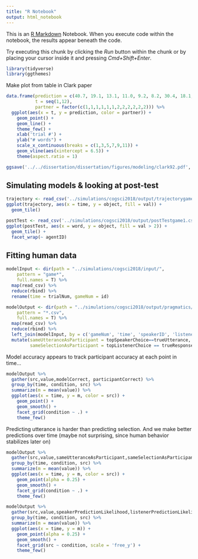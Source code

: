 ```yaml
---
title: "R Notebook"
output: html_notebook
---
```


This is an [R Markdown](http://rmarkdown.rstudio.com) Notebook. When you execute code within the notebook, the results appear beneath the code. 

Try executing this chunk by clicking the *Run* button within the chunk or by placing your cursor inside it and pressing *Cmd+Shift+Enter*. 

```r
library(tidyverse)
library(ggthemes)
```

Make plot from table in Clark paper

```r
data.frame(prediction = c(40.7, 19.1, 13.1, 11.0, 9.2, 8.2, 30.4, 18.1, 13.4, 8.2, 7.8, 6.7),
           t = seq(1,12),
           partner = factor(c(1,1,1,1,1,1,2,2,2,2,2,2))) %>%
  ggplot(aes(x = t, y = prediction, color = partner)) +
    geom_point() +
    geom_line() +
    theme_few() +
    xlab('trial #') +
    ylab("# words") +
    scale_x_continuous(breaks = c(1,3,5,7,9,11)) +
    geom_vline(aes(xintercept = 6.5)) +
    theme(aspect.ratio = 1)

ggsave('../../dissertation/dissertation/figures/modeling/clark92.pdf', height = 8, width = 8, units = 'cm', useDingbats = F)
```

## Simulating models & looking at post-test

```r
trajectory <- read_csv('../simulations/cogsci2018/output/trajectorygame1.csv')
ggplot(trajectory, aes(x = time, y = object, fill = val)) +
  geom_tile()
```

```r
postTest <- read_csv('../simulations/cogsci2018/output/postTestgame1.csv')
ggplot(postTest, aes(x = word, y = object, fill = val > 2)) +
  geom_tile() +
  facet_wrap(~ agentID)
```

## Fitting human data

```r
modelInput <- dir(path = "../simulations/cogsci2018/input/",
    pattern = "game*",
    full.names = T) %>%
  map(read_csv) %>%
  reduce(rbind) %>%
  rename(time = trialNum, gameNum = id)

modelOutput <- dir(path = "../simulations/cogsci2018/output/pragmatics/",
    pattern = "*.csv",
    full.names = T) %>%
  map(read_csv) %>%
  reduce(rbind) %>%
  left_join(modelInput, by = c('gameNum', 'time', 'speakerID', 'listenerID')) %>%
  mutate(sameUtteranceAsParticipant = topSpeakerChoice==trueUtterance,
         sameSelectionAsParticipant = topListenerChoice == trueResponse)
```

Model accuracy appears to track participant accuracy at each point in time... 

```r
modelOutput %>%
  gather(src,value,modelCorrect, participantCorrect) %>%
  group_by(time, condition, src) %>%
  summarize(m = mean(value)) %>%
  ggplot(aes(x = time, y = m, color = src)) +
    geom_point() +
    geom_smooth() +
    facet_grid(condition ~ .) +
    theme_few()
```

Predicting utterance is harder than predicting selection. And we make better predictions over time (maybe not surprising, since human behavior stabilizes later on)

```r
modelOutput %>%
  gather(src,value,sameUtteranceAsParticipant,sameSelectionAsParticipant) %>%
  group_by(time, condition, src) %>%
  summarize(m = mean(value)) %>%
  ggplot(aes(x = time, y = m, color = src)) +
    geom_point(alpha = 0.25) +
    geom_smooth() +
    facet_grid(condition ~ .) +
    theme_few()
```

```r
modelOutput %>%
  gather(src,value,speakerPredictionLikelihood,listenerPredictionLikelihood) %>%
  group_by(time, condition, src) %>%
  summarize(m = mean(value)) %>%
  ggplot(aes(x = time, y = m)) +
    geom_point(alpha = 0.25) +
    geom_smooth() +
    facet_grid(src ~ condition, scale = 'free_y') +
    theme_few()
```
